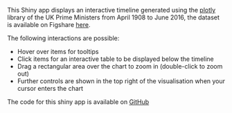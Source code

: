 <p>This Shiny app displays an interactive timeline generated using the <a href=https://github.com/ropensci/plotly>plotly</a> library of the UK Prime Ministers from April 1908 to June 2016, the dataset is available on Figshare <a href="https://figshare.com/articles/Collated_Datasets_for_Oxford_University_Live_Data_Project/3444278">here</a>.</p>

<p>The following interactions are possible:</p>

- Hover over items for tooltips
- Click items for an interactive table to be displayed below the timeline
- Drag a rectangular area over the chart to zoom in (double-click to zoom out)
- Further controls are shown in the top right of the visualisation when your cursor enters the chart

<p>The code for this shiny app is available on <a href="https://github.com/ox-it/LiveData_htmlwidgets/tree/gh-pages/timelines">GitHub</a></p>
